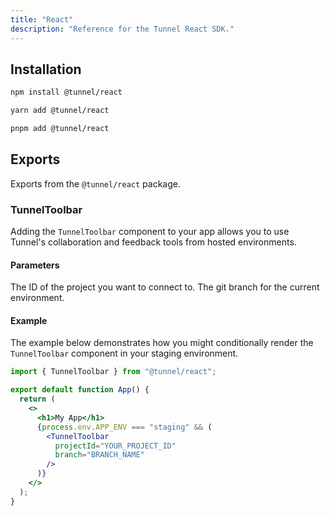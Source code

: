 ```yaml
---
title: "React"
description: "Reference for the Tunnel React SDK."
---
```


## Installation

<CodeGroup>

```bash npm
npm install @tunnel/react
```

```bash yarn
yarn add @tunnel/react
```

```bash pnpm
pnpm add @tunnel/react
```

</CodeGroup>

## Exports

Exports from the `@tunnel/react` package.

### TunnelToolbar

Adding the `TunnelToolbar` component to your app allows you to use Tunnel's
collaboration and feedback tools from hosted environments.

#### Parameters

<ParamField path="projectId" required>
  The ID of the project you want to connect to.
</ParamField>

<ParamField path="branch">
  The git branch for the current environment.
</ParamField>

#### Example

The example below demonstrates how you might conditionally render the `TunnelToolbar` component in your staging environment.

```jsx App.jsx
import { TunnelToolbar } from "@tunnel/react";

export default function App() {
  return (
    <>
      <h1>My App</h1>
      {process.env.APP_ENV === "staging" && (
        <TunnelToolbar 
          projectId="YOUR_PROJECT_ID"
          branch="BRANCH_NAME"
        />
      )}
    </>
  );
}
```
